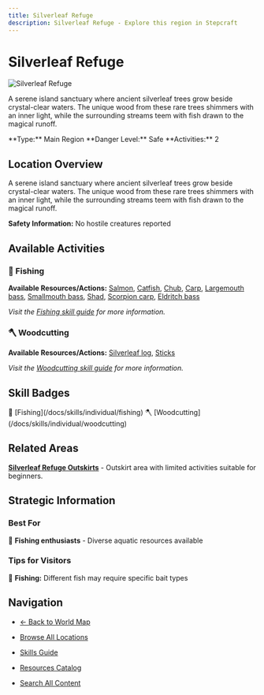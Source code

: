 ```yaml
---
title: Silverleaf Refuge
description: Silverleaf Refuge - Explore this region in Stepcraft
---
```


# Silverleaf Refuge

<div className="flex items-start gap-6 mb-8">
  <div className="flex-shrink-0">
    <img src="/assets/locations/silverleaf_refuge.png" alt="Silverleaf Refuge" className="w-32 h-32 border rounded-lg object-cover" />
  </div>
  <div className="flex-1">
    <div className="space-y-3">
      <p className="text-lg text-muted-foreground">A serene island sanctuary where ancient silverleaf trees grow beside crystal-clear waters. The unique wood from these rare trees shimmers with an inner light, while the surrounding streams teem with fish drawn to the magical runoff.</p>
      <div className="flex flex-wrap gap-4 text-sm">
        <span className="px-3 py-1 bg-blue-100 dark:bg-blue-900 rounded-md">
          **Type:** Main Region
        </span>
        <span className="px-3 py-1 bg-green-100 dark:bg-green-900 rounded-md">
          **Danger Level:** Safe
        </span>
        <span className="px-3 py-1 bg-purple-100 dark:bg-purple-900 rounded-md">
          **Activities:** 2
        </span>
      </div>
    </div>
  </div>
</div>

## Location Overview

A serene island sanctuary where ancient silverleaf trees grow beside crystal-clear waters. The unique wood from these rare trees shimmers with an inner light, while the surrounding streams teem with fish drawn to the magical runoff.

**Safety Information:** No hostile creatures reported



## Available Activities


### 🎣 Fishing

**Available Resources/Actions:** [Salmon](/docs/resources/individual/salmon), [Catfish](/docs/resources/individual/catfish), [Chub](/docs/resources/individual/chub), [Carp](/docs/resources/individual/carp), [Largemouth bass](/docs/resources/individual/largemouth_bass), [Smallmouth bass](/docs/resources/individual/smallmouth_bass), [Shad](/docs/resources/individual/shad), [Scorpion carp](/docs/resources/individual/scorpion_carp), [Eldritch bass](/docs/resources/individual/eldritch_bass)

*Visit the [Fishing skill guide](/docs/skills/individual/fishing) for more information.*

### 🪓 Woodcutting

**Available Resources/Actions:** [Silverleaf log](/docs/resources/individual/silverleaf_log), [Sticks](/docs/resources/individual/sticks)

*Visit the [Woodcutting skill guide](/docs/skills/individual/woodcutting) for more information.*


## Skill Badges

<div className="flex flex-wrap gap-2 my-4">
  <span className="inline-flex items-center gap-1 px-3 py-1 bg-blue-100 dark:bg-blue-900 rounded-full text-sm">
    🎣 [Fishing](/docs/skills/individual/fishing)
  </span>
  <span className="inline-flex items-center gap-1 px-3 py-1 bg-green-100 dark:bg-green-900 rounded-full text-sm">
    🪓 [Woodcutting](/docs/skills/individual/woodcutting)
  </span>
</div>


## Related Areas

**[Silverleaf Refuge Outskirts](/docs/map/individual/silverleaf_refuge_outskirts)** - Outskirt area with limited activities suitable for beginners.


## Strategic Information

### Best For
🎣 **Fishing enthusiasts** - Diverse aquatic resources available

### Tips for Visitors
🎣 **Fishing:** Different fish may require specific bait types

## Navigation

- [← Back to World Map](/docs/map)
- [Browse All Locations](/docs/map/individual)
- [Skills Guide](/docs/skills)
- [Resources Catalog](/docs/resources)

- [Search All Content](/search)
